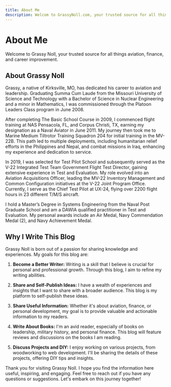 ```yaml
---
title: About Me
description: Welcom to GrassyNoll.com, your trusted source for all things aviation, finance, and career improvement.
---
```


# About Me

Welcome to Grassy Noll, your trusted source for all things aviation, finance, and career improvement.

## About Grassy Noll

Grassy, a native of Kirksville, MO, has dedicated his career to aviation and leadership. Graduating Summa Cum Laude from the Missouri University of Science and Technology with a Bachelor of Science in Nuclear Engineering and a minor in Mathematics, I was commissioned through the Platoon Leaders Class program in June 2008.

After completing The Basic School Course in 2009, I commenced flight training at NAS Pensacola, FL, and Corpus Christi, TX, earning my designation as a Naval Aviator in June 2011. My journey then took me to Marine Medium Tiltrotor Training Squadron 204 for initial training in the MV-22B. This path led to multiple deployments, including humanitarian relief efforts in the Philippines and Nepal, and combat missions in Iraq, enhancing my experience and dedication to service.

In 2019, I was selected for Test Pilot School and subsequently served as the V-22 Integrated Test Team Government Flight Test Director, gaining extensive experience in Test and Evaluation. My role evolved into an Aviation Acquisitions Officer, leading the MV-22 Inventory Management and Common Configuration initiatives at the V-22 Joint Program Office. Currently, I serve as the Chief Test Pilot at UX-24, flying over 2200 flight hours in 23 different T/M/S aircraft.

I hold a Master’s Degree in Systems Engineering from the Naval Post Graduate School and am a DAWIA qualified practitioner in Test and Evaluation. My personal awards include an Air Medal, Navy Commendation Medal (2), and Navy Achievement Medal.

## Why I Write This Blog

Grassy Noll is born out of a passion for sharing knowledge and experiences. My goals for this blog are:

1. **Become a Better Writer:** Writing is a skill that I believe is crucial for personal and professional growth. Through this blog, I aim to refine my writing abilities.
   
2. **Share and Self-Publish Ideas:** I have a wealth of experiences and insights that I want to share with a broader audience. This blog is my platform to self-publish these ideas.

3. **Share Useful Information:** Whether it's about aviation, finance, or personal development, my goal is to provide valuable and actionable information to my readers.

4. **Write About Books:** I'm an avid reader, especially of books on leadership, military history, and personal finance. This blog will feature reviews and discussions on the books I am reading.

5. **Discuss Projects and DIY:** I enjoy working on various projects, from woodworking to web development. I'll be sharing the details of these projects, offering DIY tips and insights.

Thank you for visiting Grassy Noll. I hope you find the information here useful, inspiring, and engaging. Feel free to reach out if you have any questions or suggestions. Let's embark on this journey together!
